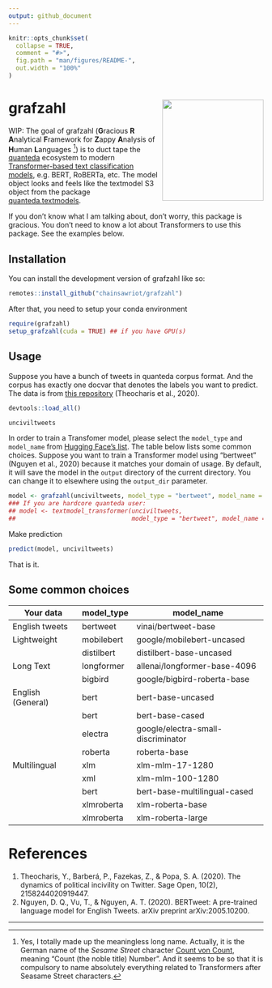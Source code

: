 ```yaml
---
output: github_document
---
```


<!-- README.md is generated from README.Rmd. Please edit that file -->

```r
knitr::opts_chunk$set(
  collapse = TRUE,
  comment = "#>",
  fig.path = "man/figures/README-",
  out.width = "100%"
)
```

# grafzahl <img src="man/figures/grafzahl_logo.svg" align="right" height="200" />

<!-- badges: start -->
<!-- badges: end -->

WIP: The goal of grafzahl (**G**racious **R** **A**nalytical **F**ramework for **Z**appy **A**nalysis of **H**uman **L**anguages [^1]) is to duct tape the [quanteda](https://github.com/quanteda/quanteda) ecosystem to modern [Transformer-based text classification models](https://simpletransformers.ai/), e.g. BERT, RoBERTa, etc. The model object looks and feels like the textmodel S3 object from the package [quanteda.textmodels](https://github.com/quanteda/quanteda.textmodels).

If you don't know what I am talking about, don't worry, this package is gracious. You don't need to know a lot about Transformers to use this package. See the examples below.

## Installation

You can install the development version of grafzahl like so:

``` r
remotes::install_github("chainsawriot/grafzahl")
```

After that, you need to setup your conda environment

```r
require(grafzahl)
setup_grafzahl(cuda = TRUE) ## if you have GPU(s)
```

## Usage

Suppose you have a bunch of tweets in quanteda corpus format. And the corpus has exactly one docvar that denotes the labels you want to predict. The data is from [this repository](https://github.com/pablobarbera/incivility-sage-open) (Theocharis et al., 2020).

```r
devtools::load_all()
```

```r
unciviltweets
```

In order to train a Transfomer model, please select the `model_type` and `model_name` from [Hugging Face's list](https://huggingface.co/models). The table below lists some common choices. Suppose you want to train a Transformer model using "bertweet" (Nguyen et al., 2020) because it matches your domain of usage. By default, it will save the model in the `output` directory of the current directory. You can change it to elsewhere using the `output_dir` parameter. 

```r
model <- grafzahl(unciviltweets, model_type = "bertweet", model_name = "vinai/bertweet-base")
### If you are hardcore quanteda user:
## model <- textmodel_transformer(unciviltweets,
##                                model_type = "bertweet", model_name = "vinai/bertweet-base")
```

Make prediction

```r
predict(model, unciviltweets)
```

That is it.

## Some common choices

| Your data         | model_type | model_name                         |
|-------------------|------------|------------------------------------|
| English tweets    | bertweet   | vinai/bertweet-base                |
| Lightweight       | mobilebert | google/mobilebert-uncased          |
|                   | distilbert | distilbert-base-uncased            |
| Long Text         | longformer | allenai/longformer-base-4096       |
|                   | bigbird    | google/bigbird-roberta-base        |
| English (General) | bert       | bert-base-uncased                  |
|                   | bert       | bert-base-cased                    |
|                   | electra    | google/electra-small-discriminator |
|                   | roberta    | roberta-base                       |
| Multilingual      | xlm        | xlm-mlm-17-1280                    |
|                   | xml        | xlm-mlm-100-1280                   |
|                   | bert       | bert-base-multilingual-cased       |
|                   | xlmroberta | xlm-roberta-base                   |
|                   | xlmroberta | xlm-roberta-large                  |

# References

1. Theocharis, Y., Barberá, P., Fazekas, Z., & Popa, S. A. (2020). The dynamics of political incivility on Twitter. Sage Open, 10(2), 2158244020919447.
2. Nguyen, D. Q., Vu, T., & Nguyen, A. T. (2020). BERTweet: A pre-trained language model for English Tweets. arXiv preprint arXiv:2005.10200.

---
[^1]: Yes, I totally made up the meaningless long name. Actually, it is the German name of the *Sesame Street* character [Count von Count](https://de.wikipedia.org/wiki/Sesamstra%C3%9Fe#Graf_Zahl), meaning "Count (the noble title) Number". And it seems to be so that it is compulsory to name absolutely everything related to Transformers after Seasame Street characters.
